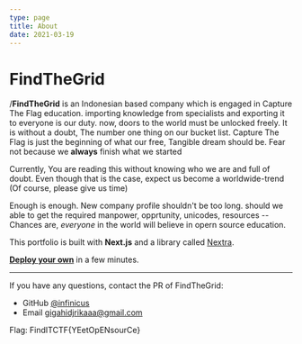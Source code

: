 ```yaml
---
type: page
title: About
date: 2021-03-19
---
```


# FindTheGrid

/**FindTheGrid** is an Indonesian based company which is engaged in Capture The Flag education. importing knowledge from specialists and exporting it to everyone is our duty. now, doors to the world must be unlocked freely. It is without a doubt, The number one thing on our bucket list. Capture The Flag is just the beginning of what our free, Tangible dream should be. Fear not because we **always** finish what we started

Currently, You are reading this without knowing who we are and full of doubt. Even though that is the case, expect us become a worldwide-trend (Of course, please give us time)

Enough is enough. New company profile shouldn't be too long. should we able to get the required manpower, opprtunity, unicodes, resources -- Chances are, _everyone_ in the world will believe in opern source education.

This portfolio is built with **Next.js** and a library called [Nextra](https://nextra.vercel.app/).

[**Deploy your own**](https://vercel.com/new/git/external?repository-url=https://github.com/vercel-solutions/nextjs-portfolio-starter&project-name=portfolio&repository-name=portfolio) in a few minutes.

---

If you have any questions, contact the PR of FindTheGrid:
- GitHub [@infinicus](https://github.com/infinicus)
- Email gigahidjrikaaa@gmail.com

Flag: FindITCTF{YEetOpENsourCe}